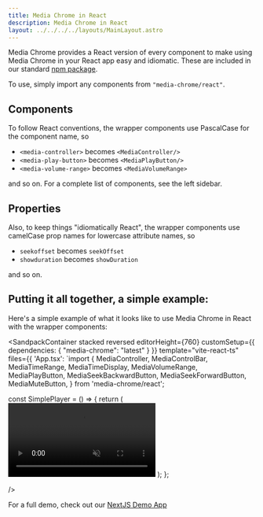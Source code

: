 ```yaml
---
title: Media Chrome in React
description: Media Chrome in React
layout: ../../../../layouts/MainLayout.astro
---
```



Media Chrome provides a React version of every component to make using Media Chrome in your React app easy and idiomatic. These are included in our standard [npm package](https://www.npmjs.com/package/media-chrome).

To use, simply import any components from `"media-chrome/react"`.

## Components

To follow React conventions, the wrapper components use PascalCase for the component name, so

- `<media-controller>` becomes `<MediaController/>`
- `<media-play-button>` becomes `<MediaPlayButton/>`
- `<media-volume-range>` becomes `<MediaVolumeRange>`

and so on. For a complete list of components, see the left sidebar.

## Properties

Also, to keep things "idiomatically React", the wrapper components use camelCase prop names for lowercase attribute names, so

- `seekoffset` becomes `seekOffset`
- `showduration` becomes `showDuration`

and so on.

## Putting it all together, a simple example:

Here's a simple example of what it looks like to use Media Chrome in React with the wrapper components:

<SandpackContainer
  stacked
  reversed
  editorHeight={760}
  customSetup={{
    dependencies: {
      "media-chrome": "latest"
    }
  }}
  template="vite-react-ts"
  files={{
    'App.tsx': `import {
  MediaController,
  MediaControlBar,
  MediaTimeRange,
  MediaTimeDisplay,
  MediaVolumeRange,
  MediaPlayButton,
  MediaSeekBackwardButton,
  MediaSeekForwardButton,
  MediaMuteButton,
} from 'media-chrome/react';

const SimplePlayer = () => {
  return (
    <MediaController>
      <video
        slot="media"
        src="https://stream.mux.com/DS00Spx1CV902MCtPj5WknGlR102V5HFkDe/high.mp4"
        preload="auto"
        muted
        crossOrigin=""
      />
      <MediaControlBar>
        <MediaPlayButton></MediaPlayButton>
        <MediaSeekBackwardButton></MediaSeekBackwardButton>
        <MediaSeekForwardButton></MediaSeekForwardButton>
        <MediaTimeRange></MediaTimeRange>
        <MediaTimeDisplay showDuration></MediaTimeDisplay>
        <MediaMuteButton></MediaMuteButton>
        <MediaVolumeRange></MediaVolumeRange>
      </MediaControlBar>
    </MediaController>
  );
};

/>


For a full demo, check out our [NextJS Demo App](https://github.com/muxinc/media-chrome/tree/main/examples/nextjs-with-typescript)
